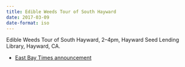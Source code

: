```yaml
---
title: Edible Weeds Tour of South Hayward
date: 2017-03-09
date-format: iso
---
```


Edible Weeds Tour of South Hayward, 2–4pm, Hayward Seed Lending Library, Hayward, CA.

 - [East Bay Times announcement](https://www.eastbaytimes.com/2017/03/11/muslim-named-woman-of-year-by-state-assemblyman/)
